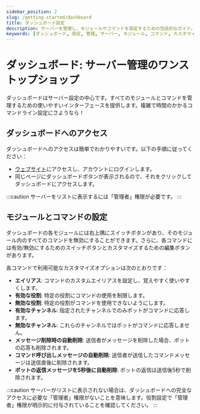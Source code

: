 ```yaml
---
sidebar_position: 2
slug: /getting-started/dashboard
title: ダッシュボード設定
description: サーバーを管理し、モジュールやコマンドを設定するための包括的なガイド。
keywords: [ダッシュボード, 設定, 管理, サーバー, モジュール, コマンド, カスタマイズ, インターフェース, アクセス, 権限, エイリアス, 役割, チャンネル, メッセージ, 自動削除, ボット, 応答, ガイド]
---
```


# ダッシュボード: サーバー管理のワンストップショップ

ダッシュボードはサーバー設定の中心です。すべてのモジュールとコマンドを管理するための使いやすいインターフェースを提供します。複雑で時間のかかるコマンドライン設定にさようなら！

## ダッシュボードへのアクセス

ダッシュボードへのアクセスは簡単でわかりやすいです。以下の手順に従ってください：
- [ウェブサイト](https://probot.io/)にアクセスし、アカウントにログインします。
- 同じページにダッシュボードボタンが表示されるので、それをクリックしてダッシュボードにアクセスします。

:::caution
サーバーをリストに表示するには「管理者」権限が必要です。
:::

## モジュールとコマンドの設定

ダッシュボードの各モジュールには右上隅にスイッチボタンがあり、そのモジュール内のすべてのコマンドを無効にすることができます。さらに、各コマンドには有効/無効にするためのスイッチボタンとカスタマイズするための編集ボタンがあります。

各コマンドで利用可能なカスタマイズオプションは次のとおりです：
- **エイリアス**: コマンドのカスタムエイリアスを設定し、覚えやすく使いやすくします。
- **有効な役割**: 特定の役割にコマンドの使用を制限します。
- **無効な役割**: 特定の役割がコマンドを使用できないようにします。
- **有効なチャンネル**: 指定されたチャンネルでのみボットがコマンドに応答します。
- **無効なチャンネル**: これらのチャンネルではボットがコマンドに応答しません。
- **メッセージ削除時の自動削除**: 送信者がメッセージを削除した場合、ボットの応答も削除されます。
- **コマンド呼び出しメッセージの自動削除**: 送信者が送信したコマンドメッセージは送信直後に削除されます。
- **ボットの返信メッセージを5秒後に自動削除**: ボットの返信は送信後5秒で削除されます。

:::caution
サーバーがリストに表示されない場合は、ダッシュボードへの完全なアクセスに必要な「管理者」権限がないことを意味します。役割設定で「管理者」権限が明示的に付与されていることを確認してください。
:::
